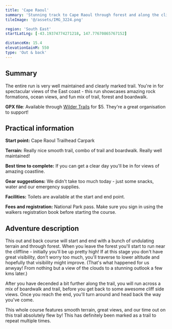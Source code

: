 ```yaml
---
title: 'Cape Raoul'
summary: 'Stunning track to Cape Raoul through forest and along the cliffside'
tileImage: '@/assets/IMG_3224.png'

region: 'South East'
startLatLng: [-43.19374774271218, 147.77670865767152]

distanceKm: 15.4
elevationGainM: 550
type: 'Out & back'
---
```



## Summary

The entire run is very well maintained and clearly marked trail. You're in for spectacular views of the East coast - this run showcases amazing rock formations, ocean views, and fun mix of trail, forest and boardwalk.

**GPX file**: Available through <a target="_blank" href="https://www.wildertrails.com.au/explore-wilder-trails/the-pole-dancer">Wilder Trails</a> for $5. They're a great organisation to support!

<ImageCard
  src={image1}
  alt="Views on Cape Raoul run"
  caption="Epic rock formations and clifside ocean views are a very common theme for this run"
/>

## Practical information

**Start point:** Cape Raoul Trailhead Carpark

**Terrain:** Really nice smooth trail, combo of trail and boardwalk. Really well maintained!

**Best time to complete:** If you can get a clear day you'll be in for views of amazing coastline.

**Gear suggestions:** We didn't take too much today - just some snacks, water and our emergency supplies.

**Facilities:** Toilets are available at the start and end point.

**Fees and registration:** National Park pass. Make sure you sign in using the walkers registration book before starting the course.

<ImageCard
  src={image2}
  alt="Kate passing through the forest section"
  caption="Kate hiking up the misty forest section"
/>

## Adventure description

This out and back course will start and end with a bunch of undulating terrain and through forest. When you leave the forest you'll start to run near the cliffline - initially you'll be up pretty high! If at this stage you don't have great visibility, don't worry too much, you'll traverse to lower altitude and hopefully that visibility might improve. (That's what happened for us anwyay! From nothing but a view of the clouds to a stunning outlook a few kms later.)

After you have decended a bit further along the trail, you will run across a mix of boardwalk and trail, before you get back to some awesome cliff side views. Once you reach the end, you'll turn around and head back the way you've come.

This whole course features smooth terrain, great views, and our time out on this trail absolutely flew by! This has definitely been marked as a trail to repeat multiple times.
